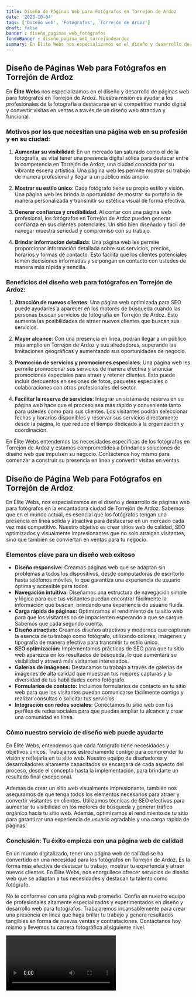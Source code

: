 ```yaml
---
title: Diseño de Páginas Web para Fotógrafos en Torrejón de Ardoz
date: '2023-10-04'
tags: ['Diseño web', 'Fotógrafos', 'Torrejón de Ardoz']
draft: false
banner : diseño_paginas_web_fotógrafos
fondoBanner : diseño_pagina_web_torrejóndeardoz
summary: En Élite Webs nos especializamos en el diseño y desarrollo de páginas web para fotógrafos en Torrejón de Ardoz. Nuestra misión es ayudar a los profesionales de la fotografía a destacarse en el competitivo mundo digital y convertir visitas en ventas a través de un diseño web atractivo y funcional.
---
```


## Diseño de Páginas Web para Fotógrafos en Torrejón de Ardoz

En **Élite Webs** nos especializamos en el diseño y desarrollo de páginas web para fotógrafos en Torrejón de Ardoz. Nuestra misión es ayudar a los profesionales de la fotografía a destacarse en el competitivo mundo digital y convertir visitas en ventas a través de un diseño web atractivo y funcional.

### Motivos por los que necesitan una página web en su profesión y en su ciudad:

1. **Aumentar su visibilidad**: En un mercado tan saturado como el de la fotografía, es vital tener una presencia digital sólida para destacar entre la competencia en Torrejón de Ardoz, una ciudad conocida por su vibrante escena artística. Una página web les permite mostrar su trabajo de manera profesional y llegar a un público más amplio.

2. **Mostrar su estilo único**: Cada fotógrafo tiene su propio estilo y visión. Una página web les brinda la oportunidad de mostrar su portafolio de manera personalizada y transmitir su estética visual de forma efectiva.

3. **Generar confianza y credibilidad**: Al contar con una página web profesional, los fotógrafos en Torrejón de Ardoz pueden generar confianza en sus clientes potenciales. Un sitio bien diseñado y fácil de navegar muestra seriedad y compromiso con su trabajo.

4. **Brindar información detallada**: Una página web les permite proporcionar información detallada sobre sus servicios, precios, horarios y formas de contacto. Esto facilita que los clientes potenciales tomen decisiones informadas y se pongan en contacto con ustedes de manera más rápida y sencilla.

### Beneficios del diseño web para fotógrafos en Torrejón de Ardoz:

1. **Atracción de nuevos clientes**: Una página web optimizada para SEO puede ayudarles a aparecer en los motores de búsqueda cuando las personas buscan servicios de fotografía en Torrejón de Ardoz. Esto aumenta las posibilidades de atraer nuevos clientes que buscan sus servicios.

2. **Mayor alcance**: Con una presencia en línea, podrán llegar a un público más amplio en Torrejón de Ardoz y sus alrededores, superando las limitaciones geográficas y aumentando sus oportunidades de negocio.

3. **Promoción de servicios y promociones especiales**: Una página web les permite promocionar sus servicios de manera efectiva y anunciar promociones especiales para atraer y retener clientes. Esto puede incluir descuentos en sesiones de fotos, paquetes especiales o colaboraciones con otros profesionales del sector.

4. **Facilitar la reserva de servicios**: Integrar un sistema de reserva en su página web hace que el proceso sea más rápido y conveniente tanto para ustedes como para sus clientes. Los visitantes podrán seleccionar fechas y horarios disponibles y reservar sus servicios directamente desde la página, lo que reduce el tiempo dedicado a la organización y coordinación.

En Élite Webs entendemos las necesidades específicas de los fotógrafos en Torrejón de Ardoz y estamos comprometidos a brindarles soluciones de diseño web que impulsen su negocio. Contáctenos hoy mismo para comenzar a construir su presencia en línea y convertir visitas en ventas.

<GifSeo />

<Cta />

## Diseño de Página Web para Fotógrafos en Torrejón de Ardoz

En Élite Webs, nos especializamos en el diseño y desarrollo de páginas web para fotógrafos en la encantadora ciudad de Torrejón de Ardoz. Sabemos que en el mundo actual, es esencial que los fotógrafos tengan una presencia en línea sólida y atractiva para destacarse en un mercado cada vez más competitivo. Nuestro objetivo es crear sitios web de calidad, SEO optimizados y visualmente impresionantes que no solo atraigan visitantes, sino que también se conviertan en ventas para tu negocio.

### Elementos clave para un diseño web exitoso

- **Diseño responsive:** Creamos páginas web que se adaptan sin problemas a todos los dispositivos, desde computadoras de escritorio hasta teléfonos móviles, lo que garantiza una experiencia de usuario óptima y accesible para todos.
- **Navegación intuitiva:** Diseñamos una estructura de navegación simple y lógica para que tus visitantes puedan encontrar fácilmente la información que buscan, brindando una experiencia de usuario fluida.
- **Carga rápida de páginas:** Optimizamos el rendimiento de tu sitio web para que los visitantes no se impacienten esperando a que se cargue. Sabemos que cada segundo cuenta.
- **Diseño atractivo:** Creamos diseños atractivos y modernos que capturan la esencia de tu trabajo como fotógrafo, utilizando colores, imágenes y tipografía de manera efectiva para transmitir tu estilo único.
- **SEO optimización:** Implementamos prácticas de SEO para que tu sitio web aparezca en los resultados de búsqueda, lo que aumentará su visibilidad y atraerá más visitantes interesados.
- **Galerías de imágenes:** Destacamos tu trabajo a través de galerías de imágenes de alta calidad que muestran tus mejores capturas y la diversidad de tus habilidades como fotógrafo.
- **Formularios de contacto:** Incluimos formularios de contacto en tu sitio web para que los visitantes puedan comunicarse fácilmente contigo y realizar consultas o solicitar tus servicios.
- **Integración con redes sociales:** Conectamos tu sitio web con tus perfiles de redes sociales para que puedas ampliar tu alcance y crear una comunidad en línea.

### Cómo nuestro servicio de diseño web puede ayudarte

En Élite Webs, entendemos que cada fotógrafo tiene necesidades y objetivos únicos. Trabajamos estrechamente contigo para comprender tu visión y reflejarla en tu sitio web. Nuestro equipo de diseñadores y desarrolladores altamente capacitados se encargará de cada aspecto del proceso, desde el concepto hasta la implementación, para brindarte un resultado final excepcional.

Además de crear un sitio web visualmente impresionante, también nos aseguramos de que tenga todos los elementos necesarios para atraer y convertir visitantes en clientes. Utilizamos técnicas de SEO efectivas para aumentar tu visibilidad en los motores de búsqueda y generar tráfico orgánico hacia tu sitio web. Además, optimizamos el rendimiento de tu sitio para garantizar una experiencia de usuario agradable y una carga rápida de páginas.

### Conclusión: Tu éxito empieza con una página web de calidad

En un mundo digitalizado, tener una página web de calidad se ha convertido en una necesidad para los fotógrafos en Torrejón de Ardoz. Es la forma más efectiva de destacar tu trabajo, mostrar tu experiencia y atraer nuevos clientes. En Élite Webs, nos enorgullece ofrecer servicios de diseño web que se adaptan a tus necesidades y destacan tu talento como fotógrafo.

No te conformes con una página web promedio. Confía en nuestro equipo de profesionales altamente especializados y experimentados en diseño y desarrollo web para fotógrafos. Trabajaremos incansablemente para crear una presencia en línea que haga brillar tu trabajo y genera resultados tangibles en forma de nuevas ventas y contrataciones. Contáctanos hoy mismo y llevemos tu carrera fotográfica al siguiente nivel.

<Video />

<CtaBot job='Fotógrafos' city='Torrejón de Ardoz'/>

<Gmaps query='Torrejón de Ardoz+españa+maps' />